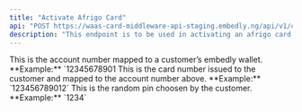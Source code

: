 ```yaml
---
title: "Activate Afrigo Card"
api: "POST https://waas-card-middleware-api-staging.embedly.ng/api/v1/cards/afrigo/activate"
description: "This endpoint is to be used in activating an afrigo card issued to a customer."
---
```


<ParamField body="accountNumber" type="string" required>
	This is the account number mapped to a customer’s embedly wallet. **Example:**
	`12345678901
</ParamField>

<ParamField body="cardNumber" type="string" required>
	This is the card number issued to the customer and mapped to the account
	number above. **Example:** `123456789012`
</ParamField>

<ParamField body="pin" type="string" required>
	This is the random pin choosen by the customer. **Example:** `1234`
</ParamField>
